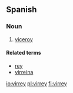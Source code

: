 ==Spanish==

===Noun===
{{es-noun-m|pl=virreyes}}

# [[viceroy]]

====Related terms====
* [[rey]]
* [[virreina]]

[[io:virrey]]
[[pl:virrey]]
[[fi:virrey]]